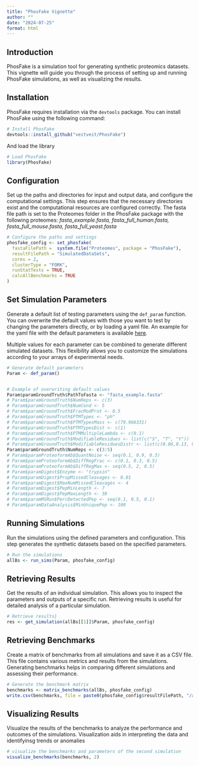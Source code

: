 ```yaml
---
title: "PhosFake Vignette"
author: ""
date: "2024-07-25"
format: html
---
```


## Introduction

PhosFake is a simulation tool for generating synthetic proteomics datasets. This vignette will guide you through the process of setting up and running PhosFake simulations, as well as visualizing the results.

## Installation

PhosFake requires installation via the `devtools` package. You can install PhosFake using the following command:

```r
# Install PhosFake
devtools::install_github("veitveit/PhosFake")
```

And load the library
```r
# Load PhosFake
library(PhosFake)
```

## Configuration

Set up the paths and directories for input and output data, and configure the computational settings. 
This step ensures that the necessary directories exist and the computational resources are configured correctly. The fasta file path is set to the Proteomes folder in the PhosFake package with the following
proteomes: _fasta_example.fasta, fasta_full_human.fasta, fasta_full_mouse.fasta, fasta_full_yeast.fasta_


```r
# Configure the paths and settings
phosfake_config <- set_phosfake(
  fastaFilePath =  system.file("Proteomes", package = "PhosFake"),
  resultFilePath = "SimulatedDataSets",
  cores = 2,
  clusterType = "FORK",
  runStatTests = TRUE,
  calcAllBenchmarks = TRUE
)
```

## Set Simulation Parameters

Generate a default list of testing parameters using the `def_param` function. You can overwrite the default values with those you want to test by changing the parameters directly, or by loading a yaml file. An example 
for the yaml file with the default parameters is available [here](https://github.com/veitveit/PhosFake/blob/master/inst/config/parameters.yaml).

Multiple values for each parameter can be combined to generate different simulated datasets. This flexibility allows you to customize the simulations according to your arrays of experimental needs.

```r
# Generate default parameters
Param <- def_param()


# Example of overwriting default values
Param$paramGroundTruth$PathToFasta <- "fasta_example.fasta"
# Param$paramGroundTruth$NumReps <- c(3)
# Param$paramGroundTruth$NumCond <- 5
# Param$paramGroundTruth$FracModProt <- 0.5
# Param$paramGroundTruth$PTMTypes <- "ph"
# Param$paramGroundTruth$PTMTypesMass <- c(79.966331)
# Param$paramGroundTruth$PTMTypesDist <- c(1)
# Param$paramGroundTruth$PTMMultipleLambda <- c(0.1)
# Param$paramGroundTruth$ModifiableResidues <- list(c("S", "T", "Y"))
# Param$paramGroundTruth$ModifiableResiduesDistr <- list(c(0.86,0.13, 0.01))
Param$paramGroundTruth$NumReps <- c(3:5)
# Param$paramProteoformAb$QuantNoise <- seq(0.1, 0.9, 0.5)
# Param$paramProteoformAb$DiffRegFrac <- c(0.1, 0.3, 0.5)
# Param$paramProteoformAb$DiffRegMax <- seq(0.5, 2, 0.5)
# Param$paramDigest$Enzyme <- "trypsin"
# Param$paramDigest$PropMissedCleavages <- 0.01
# Param$paramDigest$MaxNumMissedCleavages <- 4
# Param$paramDigest$PepMinLength <- 7
# Param$paramDigest$PepMaxLength <- 30
# Param$paramMSRun$PercDetectedPep <- seq(0.1, 0.5, 0.1)
# Param$paramDataAnalysis$MinUniquePep <- 100

```

## Running Simulations

Run the simulations using the defined parameters and configuration. This step generates the synthetic datasets based on the specified parameters.

```r
# Run the simulations
allBs <- run_sims(Param, phosfake_config)

```

## Retrieving Results

Get the results of an individual simulation. This allows you to inspect the parameters and outputs of a specific run. Retrieving results is useful for detailed analysis of a particular simulation.

```r
# Retrieve results}
res <- get_simulation(allBs[[1]]$Param, phosfake_config)

```

## Retrieving Benchmarks

Create a matrix of benchmarks from all simulations and save it as a CSV file. This file contains various metrics and results from the simulations. Generating benchmarks helps in comparing different simulations and assessing their performance.

```r
# Generate the benchmark matrix
benchmarks <- matrix_benchmarks(allBs, phosfake_config)
write.csv(benchmarks, file = paste0(phosfake_config$resultFilePath, "/allBenchmarks.csv"))

```

## Visualizing Results

Visualize the results of the benchmarks to analyze the performance and outcomes of the simulations. Visualization aids in interpreting the data and identifyinsg trends or anomalies

```r
# visualize the benchmarks and parameters of the second simulation
visualize_benchmarks(benchmarks, 2)

```

